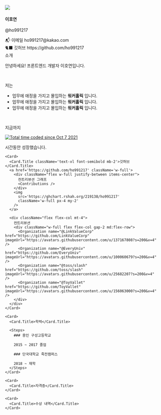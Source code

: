
<main className='w-full flex flex-col gap-4 mt-6 md:flex-row'>
  <section className='w-full flex flex-col md:max-w-72'>
    <img src='/images/이호연.jpg' className='w-full rounded-xl mb-4' />
    <div>
      <h4 className='text-xl font-bold'>이호연</h4>
      <p className="text-neutral-500 mb-4">@ho991217</p>
      <div>📬 이메일 ho991217@kakao.com</div>
      <div>🐈‍⬛ 깃허브 https://github.com/ho991217</div>
    </div>
  </section>

  <section className='flex-1 flex flex-col gap-4'>
    <Card>
      <Card.Title className='text-xl font-semibold mb-2'>소개</Card.Title>
      <p>안녕하세요! 프론트엔드 개발자 이호연입니다.</p>
      <br />
      <p>저는</p>
      <ul className="list-inside list-disc">
        <li className="list-item">업무에 애정을 가지고 몰입하는 <strong>워커홀릭</strong> 입니다.</li>
        <li className="list-item">업무에 애정을 가지고 몰입하는 <strong>워커홀릭</strong> 입니다.</li>
        <li className="list-item">업무에 애정을 가지고 몰입하는 <strong>워커홀릭</strong> 입니다.</li>
      </ul>
      <br />
      <div className="flex gap-1 items-center">
      <p>지금까지</p>
        <a href="https://wakatime.com/@c6d7f260-ad25-4072-a4ea-11cdfc7fdcb9" className="flex items-center">
          <img src="https://wakatime.com/badge/user/c6d7f260-ad25-4072-a4ea-11cdfc7fdcb9.svg" alt="Total time coded since Oct 7 2021" />
        </a>
      <p>시간동안 성장했습니다.</p>
      </div>
    </Card>

    <Card>
      <Card.Title className='text-xl font-semibold mb-2'>깃허브</Card.Title>
      <a href='https://github.com/ho991217' className='w-full'>
        <div className="flex w-full justify-between items-center">
          컨트리뷰션 그래프
          <Contributions />
        </div>
        <img
          src='https://ghchart.rshah.org/219138/ho991217'
          className='w-full px-4 my-2'
        />
      </a>

      <div className="flex flex-col mt-4">
        컨트리뷰션
        <div className="w-full flex flex-col gap-2 md:flex-row">
          <Organization name="@LinkValueCorp" href="https://github.com/LinkValueCorp" imageUrl="https://avatars.githubusercontent.com/u/137167808?s=200&v=4" />
          <Organization name="@EveryUniv" href="https://github.com/EveryUniv" imageUrl="https://avatars.githubusercontent.com/u/100060679?s=200&v=4" />
          <Organization name="@toss/slash" href="https://github.com/toss/slash" imageUrl="https://avatars.githubusercontent.com/u/25682207?s=200&v=4" />
          <Organization name="@ToyVallet" href="https://github.com/ToyVallet" imageUrl="https://avatars.githubusercontent.com/u/156063000?s=200&v=4" />
        </div>
      </div>
    </Card>

    <Card>
      <Card.Title>학력</Card.Title>

      <Steps>
        ### 용인 구성고등학교

        2015 ~ 2017 졸업

        ### 단국대학교 죽전캠퍼스

        2018 ~ 재학
      </Steps>
    </Card>

    <Card>
      <Card.Title>자격증</Card.Title>
    </Card>

    <Card>
      <Card.Title>수상 내역</Card.Title>
    </Card>

  </section>
</main>
